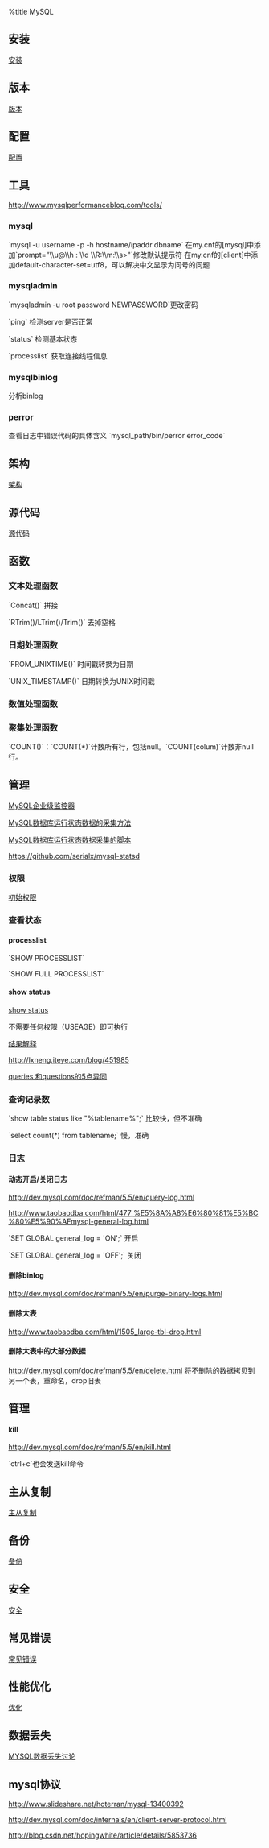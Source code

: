 %title MySQL

== 安装 ==
[[install|安装]]

== 版本 ==
[[version|版本]]

==配置==
[[conf|配置]]

== 工具 ==
[[http://www.mysqlperformanceblog.com/tools/]]
===mysql===
`mysql -u username -p -h hostname/ipaddr dbname`
在my.cnf的[mysql]中添加`prompt="\\u@\\h : \\d \\R:\\m:\\s>"`修改默认提示符
在my.cnf的[client]中添加default-character-set=utf8，可以解决中文显示为问号的问题

=== mysqladmin ===
`mysqladmin -u root password NEWPASSWORD`更改密码

`ping` 检测server是否正常

`status` 检测基本状态

`processlist` 获取连接线程信息

=== mysqlbinlog ===
分析binlog

=== perror ===
查看日志中错误代码的具体含义
`mysql_path/bin/perror error_code`

== 架构 ==
[[struct|架构]]

== 源代码 ==
[[sourcecode/index|源代码]]

== 函数 ==
=== 文本处理函数 ===
`Concat()` 拼接

`RTrim()/LTrim()/Trim()` 去掉空格
=== 日期处理函数 ===
`FROM_UNIXTIME()` 时间戳转换为日期

`UNIX_TIMESTAMP()` 日期转换为UNIX时间戳

=== 数值处理函数 ===

=== 聚集处理函数 ===
`COUNT()`：`COUNT(*)`计数所有行，包括null。`COUNT(colum)`计数非null行。

== 管理 ==
[[http://www.mysql.com/products/enterprise/monitor.html|MySQL企业级监控器]]

[[http://www.mysqlops.com/2011/10/17/mysql-status-pick.html|MySQL数据库运行状态数据的采集方法]]

[[http://www.mysqlops.com/2011/10/17/mysql-pick-script.html|MySQL数据库运行状态数据采集的脚本]]

[[https://github.com/serialx/mysql-statsd]]
=== 权限 ===
[[http://dev.mysql.com/doc/refman/5.5/en/default-privileges.html|初始权限]]

=== 查看状态 ===

==== processlist ====

`SHOW PROCESSLIST`

`SHOW FULL PROCESSLIST`

==== show status ====
[[http://dev.mysql.com/doc/refman/5.5/en/show-status.html|show status]]

不需要任何权限（USEAGE）即可执行

[[http://dev.mysql.com/doc/refman/5.5/en/server-status-variables.html#statvar_Queries|结果解释]]

[[http://lxneng.iteye.com/blog/451985]]

[[http://www.iamcjd.com/?p=992|queries 和questions的5点异同]]

=== 查询记录数 ===
`show table status like "%tablename%";` 比较快，但不准确

`select count(*) from tablename;` 慢，准确

=== 日志 ===
==== 动态开启/关闭日志 ====
[[http://dev.mysql.com/doc/refman/5.5/en/query-log.html]]

[[http://www.taobaodba.com/html/477_%E5%8A%A8%E6%80%81%E5%BC%80%E5%90%AFmysql-general-log.html]]

`SET GLOBAL general_log = 'ON';` 开启

`SET GLOBAL general_log = 'OFF';` 关闭
==== 删除binlog ====
[[http://dev.mysql.com/doc/refman/5.5/en/purge-binary-logs.html]]

==== 删除大表 ====
[[http://www.taobaodba.com/html/1505_large-tbl-drop.html]]

==== 删除大表中的大部分数据 ====
[[http://dev.mysql.com/doc/refman/5.5/en/delete.html]]
将不删除的数据拷贝到另一个表，重命名，drop旧表

== 管理 ==
==== kill ====
[[http://dev.mysql.com/doc/refman/5.5/en/kill.html]]

`ctrl+c`也会发送kill命令

== 主从复制 ==
[[replication|主从复制]]

==备份==
[[backup|备份]]

== 安全 ==
[[sec|安全]]

== 常见错误 ==
[[errors|常见错误]]

== 性能优化 ==
[[optimize|优化]]

== 数据丢失 ==
[[http://www.woqutech.com/?p=769|MYSQL数据丢失讨论]]

== mysql协议 ==
[[http://www.slideshare.net/hoterran/mysql-13400392]]

[[http://dev.mysql.com/doc/internals/en/client-server-protocol.html]]

[[http://blog.csdn.net/hopingwhite/article/details/5853736]]
